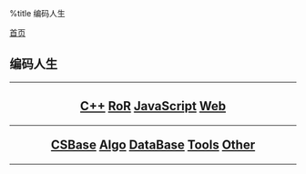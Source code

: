 %title 编码人生

[[../index|首页]]
==编码人生==
----
<center>
<h2>
[[cpp/index|C++]]
[[ruby/index|RoR]]
[[javascript/index|JavaScript]]
[[web/index|Web]]
----
[[csbase/index|CSBase]]
[[algorithms/index|Algo]]
[[database/index|DataBase]]
[[tools/index|Tools]]
[[other/index|Other]]
</h2>
</center>
----
